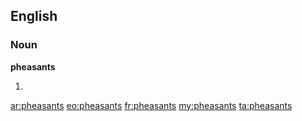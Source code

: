 ==English==

===Noun===
'''pheasants'''

# {{plural of|[[pheasant]]}}

[[ar:pheasants]]
[[eo:pheasants]]
[[fr:pheasants]]
[[my:pheasants]]
[[ta:pheasants]]